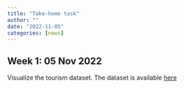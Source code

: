 ```yaml
---
title: "Take-home task"
author: ""
date: "2022-11-05"
categories: [news]
---
```


## Week 1: 05 Nov 2022

Visualize the tourism dataset. The dataset is available [here](https://thiyanga-spatiotemporal.netlify.app/posts/data/)


